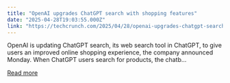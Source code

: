 ```yaml
---
title: "OpenAI upgrades ChatGPT search with shopping features"
date: "2025-04-28T19:03:55.000Z"
link: "https://techcrunch.com/2025/04/28/openai-upgrades-chatgpt-search-with-shopping-features/"
---
```


OpenAI is updating ChatGPT search, its web search tool in ChatGPT, to give users an improved online shopping experience, the company announced Monday. When ChatGPT users search for products, the chatb...

[Read more](https://techcrunch.com/2025/04/28/openai-upgrades-chatgpt-search-with-shopping-features/)
